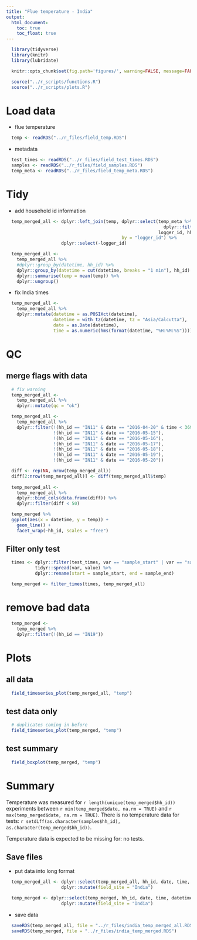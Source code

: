 ```yaml
---
title: "Flue temperature - India"
output:
  html_document:
    toc: true
    toc_float: true
---
```


```r
  library(tidyverse)
  library(knitr)
  library(lubridate)
```

```r
  knitr::opts_chunk$set(fig.path='figures/', warning=FALSE, message=FALSE, cache=TRUE)
```

```r
  source("../r_scripts/functions.R")
  source("../r_scripts/plots.R")
```

# Load data

* flue temperature

```r
  temp <- readRDS("../r_files/field_temp.RDS")
```

* metadata

```r
  test_times <- readRDS("../r_files/field_test_times.RDS")
  samples <- readRDS("../r_files/field_samples.RDS")
  temp_meta <- readRDS("../r_files/field_temp_meta.RDS")
```

# Tidy

* add household id information

```r
  temp_merged_all <- dplyr::left_join(temp, dplyr::select(temp_meta %>%
                                                            dplyr::filter(field_site == "india"),
                                                          logger_id, hh_id, field_site),
                                            by = "logger_id") %>%
                     dplyr::select(-logger_id)
```

```r
  temp_merged_all <- 
    temp_merged_all %>%
    #dplyr::group_by(datetime, hh_id) %>%
    dplyr::group_by(datetime = cut(datetime, breaks = "1 min"), hh_id) %>%
    dplyr::summarise(temp = mean(temp)) %>%
    dplyr::ungroup()
```

* fix India times

```r
  temp_merged_all <- 
    temp_merged_all %>%
    dplyr::mutate(datetime = as.POSIXct(datetime),
                  datetime = with_tz(datetime, tz = "Asia/Calcutta"),
                  date = as.Date(datetime),
                  time = as.numeric(hms(format(datetime, "%H:%M:%S"))))
```

# QC

## merge flags with data

```r
  # fix warning
  temp_merged_all <- 
    temp_merged_all %>%
    dplyr::mutate(qc = "ok")
```

```r
  temp_merged_all <-
    temp_merged_all %>%
    dplyr::filter(!(hh_id == "IN11" & date == "2016-04-20" & time < 36900),
                  !(hh_id == "IN11" & date == "2016-05-15"),
                  !(hh_id == "IN11" & date == "2016-05-16"),
                  !(hh_id == "IN11" & date == "2016-05-17"),
                  !(hh_id == "IN11" & date == "2016-05-18"),
                  !(hh_id == "IN11" & date == "2016-05-19"),
                  !(hh_id == "IN11" & date == "2016-05-20"))
```

```r
  diff <- rep(NA, nrow(temp_merged_all))
  diff[2:nrow(temp_merged_all)] <- diff(temp_merged_all$temp)
  
  temp_merged_all <-
    temp_merged_all %>%
    dplyr::bind_cols(data.frame(diff)) %>%
    dplyr::filter(diff < 50)
```

```r
  temp_merged %>%
  ggplot(aes(x = datetime, y = temp)) +
    geom_line() +
    facet_wrap(~hh_id, scales = "free")
```

## Filter only test

```r
  times <- dplyr::filter(test_times, var == "sample_start" | var == "sample_end") %>%
           tidyr::spread(var, value) %>%
           dplyr::rename(start = sample_start, end = sample_end)
```

```r
  temp_merged <- filter_times(times, temp_merged_all)
```

# remove bad data

```r
  temp_merged <-
    temp_merged %>%
    dplyr::filter(!(hh_id == "IN19"))
```

# Plots

## all data

```r
  field_timeseries_plot(temp_merged_all, "temp")
```

## test data only

```r
  # duplicates coming in before
  field_timeseries_plot(temp_merged, "temp")
```

## test summary

```r
  field_boxplot(temp_merged, "temp")
```

# Summary

Temperature was measured for `r length(unique(temp_merged$hh_id))` experiments between `r min(temp_merged$date, na.rm = TRUE)` and `r max(temp_merged$date, na.rm = TRUE)`. There is no temperature data for tests: `r setdiff(as.character(samples$hh_id), as.character(temp_merged$hh_id))`.

Temperature data is expected to be missing for: no tests.

## Save files

* put data into long format

```r
  temp_merged_all <- dplyr::select(temp_merged_all, hh_id, date, time, datetime, temp, qc) %>%
                     dplyr::mutate(field_site = "India")

  temp_merged <- dplyr::select(temp_merged, hh_id, date, time, datetime, temp, qc) %>%
                     dplyr::mutate(field_site = "India")
```

* save data

```r
  saveRDS(temp_merged_all, file = "../r_files/india_temp_merged_all.RDS")
  saveRDS(temp_merged, file = "../r_files/india_temp_merged.RDS")
```
